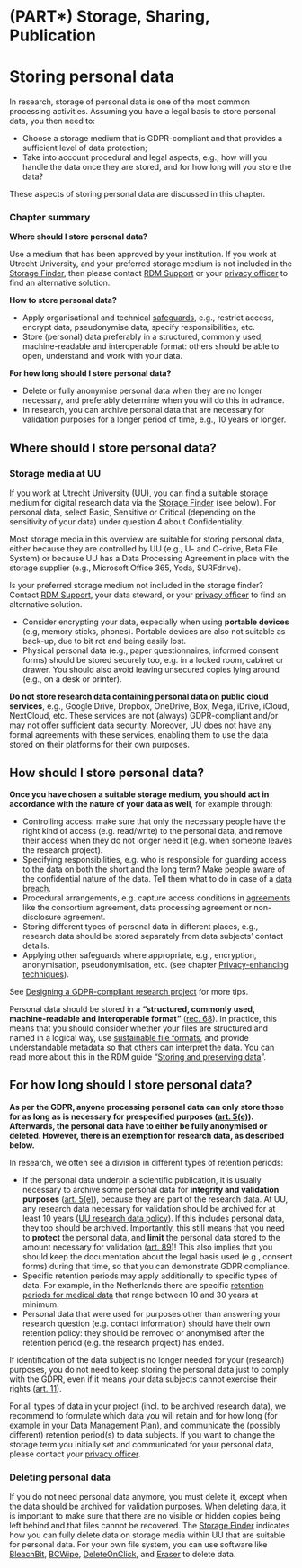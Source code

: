 # (PART\*) Storage, Sharing, Publication {-} 

# Storing personal data {#data-storage}

In research, storage of personal data is one of the most common processing 
activities. Assuming you have a legal basis to store personal data, you 
then need to:

- Choose a storage medium that is GDPR-compliant and that provides a sufficient 
level of data protection;
- Take into account procedural and legal aspects, e.g., how will you handle the 
data once they are stored, and for how long will you store the data? 

These aspects of storing personal data are discussed in this chapter. 

### Chapter summary

**Where should I store personal data?**

Use a medium that has been approved by your institution. If you work at Utrecht 
University, and your preferred storage medium is not included in the 
<a href = "https://tools.uu.nl/storagefinder/" target = "_blank">Storage Finder</a>, 
then please contact 
<a href="https://www.uu.nl/en/research/research-data-management/contact-us" target = "_blank">RDM Support</a>
or your <a href = "https://intranet.uu.nl/en/knowledgebase/contact-privacy" target = "_blank">privacy officer</a>
to find an alternative solution.

**How to store personal data?**

- Apply organisational and technical <a href="#privacy-by-design">safeguards</a>, 
e.g., restrict access, encrypt data, pseudonymise data, specify responsibilities, etc.
- Store (personal) data preferably in a structured, commonly used, machine-readable
and interoperable format: others should be able to open, understand and work 
with your data.

**For how long should I store personal data?**

- Delete or fully anonymise personal data when they are no longer necessary, 
and preferably determine when you will do this in advance.
- In research, you can archive personal data that are necessary for validation 
purposes for a longer period of time, e.g., 10 years or longer.


## Where should I store personal data? {#data-storage-where}
### Storage media at UU

If you work at Utrecht University (UU), you can find a suitable storage medium for 
digital research data via the <a href="https://tools.uu.nl/storagefinder/" 
target = "_blank">Storage Finder</a> (see below). For personal data, select Basic, 
Sensitive or Critical (depending on the sensitivity of your data) under question 
4 about Confidentiality.

Most storage media in this overview are suitable for storing personal data, either 
because they are controlled by UU (e.g., U- and O-drive, Beta File System) or 
because UU has a Data Processing Agreement in place with the storage supplier
(e.g., Microsoft Office 365, Yoda, SURFdrive).

Is your preferred storage medium not included in the storage finder? Contact 
<a href="https://www.uu.nl/en/research/research-data-management/contact-us" 
target = "_blank">RDM Support</a>, your data steward, or your 
<a href = "https://intranet.uu.nl/en/knowledgebase/contact-privacy" 
target = "_blank">privacy officer</a> to find an alternative solution.

:::note
- Consider encrypting your data, especially when using **portable devices** 
(e.g, memory sticks, phones). Portable devices are also not suitable as back-up, 
due to bit rot and being easily lost.
- Physical personal data (e.g., paper questionnaires, informed consent forms) 
should be stored securely too, e.g. in a locked room, cabinet or drawer. You 
should also avoid leaving unsecured copies lying around (e.g., on a desk or printer).
:::

:::warning
**Do not store research data containing personal data on public cloud services**, 
e.g., Google Drive, Dropbox, OneDrive, Box, Mega, iDrive, iCloud, NextCloud, etc. 
These services are not (always) GDPR-compliant and/or may not offer sufficient 
data security. Moreover, UU does not have any formal agreements with these 
services, enabling them to use the data stored on their platforms for their own 
purposes.
:::

## How should I store personal data? {#data-storage-how}

**Once you have chosen a suitable storage medium, you should act in accordance 
with the nature of your data as well**, for example through:

- Controlling access: make sure that only the necessary people have the right 
kind of access (e.g. read/write) to the personal data, and remove their access 
when they do not longer need it (e.g. when someone leaves the research project).   
- Specifying responsibilities, e.g. who is responsible for guarding access to the 
data on both the short and the long term? Make people aware of the confidential 
nature of the data. Tell them what to do in case of a 
<a href="https://intranet.uu.nl/en/knowledgebase/what-is-a-personal-data-breach" target="_blank">data breach</a>.
- Procedural arrangements, e.g. capture access conditions in 
<a href="#legal-documents">agreements</a> like the consortium agreement, 
data processing agreement or non-disclosure agreement.
- Storing different types of personal data in different places, e.g., research
data should be stored separately from data subjects' contact details.
- Applying other safeguards where appropriate, e.g., encryption, anonymisation,
pseudonymisation, etc. (see chapter <a href="#privacy-enchancing-techniques">Privacy-enhancing 
techniques</a>).

See <a href="#privacy-by-design">Designing a GDPR-compliant research project</a> for more tips.

:::fyi
Personal data should be stored in a **“structured, commonly used, machine-readable 
and interoperable format”** (<a href = "https://gdpr.eu/Recital-68-Right-of-data-portability/" target = "_blank">rec. 68</a>). 
In practice, this means that you should consider whether your files are 
structured and named in a logical way, use 
<a href = "https://dans.knaw.nl/en/file-formats/" target = "_blank">sustainable file formats</a>, 
and provide understandable metadata so that others can interpret the data. 
You can read more about this in the RDM guide 
“<a href = "https://www.uu.nl/en/research/research-data-management/guides/storing-and-preserving-data" target = "_blank">Storing and preserving data</a>”.
:::

## For how long should I store personal data? {#data-storage-duration}

**As per the GDPR, anyone processing personal data can only store those for as 
long as is necessary for prespecified purposes 
(<a href="https://gdpr-info.eu/art-5-gdpr/" target="_blank">art. 5(e)</a>). 
Afterwards, the personal data have to either be fully anonymised or deleted. 
However, there is an exemption for research data, as described below.**

In research, we often see a division in different types of retention periods:

- If the personal data underpin a scientific publication, it is usually necessary 
to archive some personal data for **integrity and validation purposes** 
(<a href = "https://gdpr-info.eu/art-5-gdpr/" target = "_blank">art. 5(e)</a>), 
because they are part of the research data. At UU, any research data necessary 
for validation should be archived for at least 10 years 
(<a href = "https://www.uu.nl/sites/default/files/university_policy_framework_for_research_data_utrecht_university_-_january_2016.pdf" target = "_blank">UU research data policy</a>). 
If this includes personal data, they too should be archived. Importantly, this 
still means that you need to **protect** the personal data, and **limit** the personal 
data stored to the amount necessary for validation 
(<a href = "https://gdpr-info.eu/art-89-gdpr/" target = "_blank">art. 89</a>)! 
This also implies that you should keep the documentation about the legal basis 
used (e.g., consent forms) during that time, so that you can demonstrate GDPR 
compliance.
- Specific retention periods may apply additionally to specific types of data. 
For example, in the Netherlands there are specific <a href="https://english.ccmo.nl/investigators/data-retention-periods-for-medical-research" target="_blank">retention periods for medical data</a> that range between 10 and
30 years at minimum.
- Personal data that were used for purposes other than answering your 
research question (e.g. contact information) should have their own retention 
policy: they should be removed or anonymised after the retention period 
(e.g. the research project) has ended.

:::fyi
If identification of the data subject is no longer needed for your 
(research) purposes, you do not need to keep storing the personal data just 
to comply with the GDPR, even if it means your data subjects cannot exercise 
their rights (<a href="https://gdpr-info.eu/art-11-gdpr/" target="_blank">art. 11</a>).
:::

:::note
For all types of data in your project (incl. to be archived research data), we
recommend to formulate which data you will retain and for how long (for example
in your Data Management Plan), and communicate the (possibly different) 
retention period(s) to data subjects. If you want to change the storage term you 
initially set and communicated for your personal data, please contact your 
<a href = "https://intranet.uu.nl/en/knowledgebase/contact-privacy" 
target = "_blank">privacy officer</a>.
:::

### Deleting personal data

If you do not need personal data anymore, you must delete it, except when the data
should be archived for validation purposes. When deleting data, it is important 
to make sure that there are no visible or hidden copies being left behind and 
that files cannot be recovered. The <a href = "https://tools.uu.nl/storagefinder/" target = "_blank">Storage Finder</a> 
indicates how you can fully delete data on storage media within UU that are 
suitable for personal data. For your own file system, you can use software like 
<a href="https://www.bleachbit.org/" target="_blank">BleachBit</a>, 
<a href="https://www.jetico.com/data-wiping/wipe-files-bcwipe" target="_blank">BCWipe</a>,
<a href="https://www.2brightsparks.com/onclick/help/welcomedeleteonclick.htm" target="_blank">DeleteOnClick</a>, 
and <a href="https://eraser.heidi.ie/" target="_blank">Eraser</a> to delete data.
